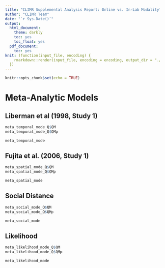 ```yaml
---
title: "CLIMR Supplemental Analysis Report: Online vs. In-Lab Modality"
author: "CLIMR Team"
date: "`r Sys.Date()`"
output:
  html_document:
    theme: darkly
    toc: yes
    toc_float: yes
  pdf_document:
    toc: yes
knit: (function(input_file, encoding) {
    rmarkdown::render(input_file, encoding = encoding, output_dir = "./reports/")
  })
---
```


```r
knitr::opts_chunk$set(echo = TRUE)

```

# Meta-Analytic Models

## Liberman et al (1998, Study 1)

```r
meta_temporal_mode_Q$QM
meta_temporal_mode_Q$QMp
```

```r
meta_temporal_mode
```

## Fujita et al. (2006, Study 1)

```r
meta_spatial_mode_Q$QM
meta_spatial_mode_Q$QMp
```

```r
meta_spatial_mode
```

## Social Distance

```r
meta_social_mode_Q$QM
meta_social_mode_Q$QMp
```

```r
meta_social_mode
```

## Likelihood

```r
meta_likelihood_mode_Q$QM
meta_likelihood_mode_Q$QMp
```

```r
meta_likelihood_mode
```
